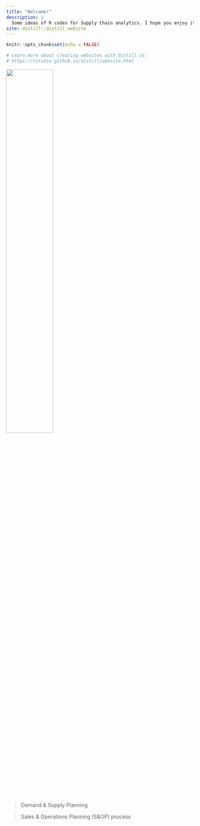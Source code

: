---
title: "Welcome!"
description: |
  Some ideas of R codes for Supply Chain analytics. I hope you enjoy it!
site: distill::distill_website
---

```{r setup, include=FALSE}
knitr::opts_chunk$set(echo = FALSE)

# Learn more about creating websites with Distill at:
# https://rstudio.github.io/distill/website.html

```


<img src="images/some_fresh_r.jpg" style="width:50%">

> Demand & Supply Planning


> Sales & Operations Planning (S&OP) process

